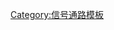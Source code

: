 {{Navbox
| name  = Calcium signaling
| title = [[细胞信号传送|细胞信号]]：[[钙信号]]与{{le|钙代谢|calcium metabolism}}
| listclass = hlist
| titlestyle = background:#e7dcc3
| groupstyle = background-color: AntiqueWhite

| group1 = [[细胞膜]]
|  list1 = {{Navbox subgroup
| groupstyle = background-color: AntiqueWhite

| group1 =[[离子泵]]
| list1  =
* [[SERCA]]
* {{le|钠钙交换体|Sodium-calcium exchanger}}

| group9 = [[细胞膜]][[钙通道]]
|  list9 =
* {{le|电压依赖性钙通道|Voltage-dependent calcium channel|VDCC}}
* [[Transient receptor potential channel|TRP]]
* [[NMDA受体]]
* [[AMPA受体]]
* [[5-HT3受体]]
* [[P2X受体]]

| group10 = [[细胞粘附分子]]
|  list10 =
* [[钙粘蛋白]]

| group11 = 其它
|  list11 =
* {{le|钙敏感受体|Calcium-sensing receptor}}
}}

| group2 = [[訊息傳遞 (生物)|细胞内信号]]<BR>与钙调控
|  list2 = {{Navbox subgroup
| groupstyle = background-color: AntiqueWhite

| group1 = [[第二信使]]
| list1  =
* [[肌醇三磷酸|IP3]]
* {{le|烟酸腺嘌呤二核苷酸磷酸|Nicotinic acid adenine dinucleotide phosphate|NAADP}}
* [[環ADP核糖|cADPR]]

| group2 = [[配体门控离子通道|配体门控]][[钙通道]]
|  list2 =
* [[三磷酸肌醇受体|IP3受体]]
* [[Calcium-induced calcium release|CICR]]
** {{le|兰尼碱受体|Ryanodine receptor}}

| group5 = {{le|分子开关|Molecular switch}}与[[激酶]]
|  list5 =
* [[肌钙蛋白C]]
* [[钙调蛋白]]
* [[钙离子/钙调素依赖性蛋白激酶|CaM激酶]]
* [[蛋白激酶C]]
* {{le|神经元钙传感蛋白|Neuronal calcium sensor|NCS}}

| group6 = [[细胞内钙传感蛋白|钙传感蛋白]]与[[螯合物]]
|  list6 =
* [[钙合蛋白]]
* [[S100蛋白]]
* {{le|小清蛋白|pervalbumin}}
* {{le|钙视网膜蛋白|Calretinin}}
* {{le|肌钙集蛋白|Calsequestrin}}
* {{le|肌钙腔蛋白|Sarcalumenin}}
* {{le|受磷蛋白|Phospholamban}}
* {{le|突触结合蛋白|Synaptotagmin}}

| group7 = [[蛋白酶]]
|  list7 =
* {{le|钙蛋白酶|Calpain}}

| group8 = [[细胞骨架]]重构蛋白
|  list8 =
* [[凝溶胶蛋白]]

| group10 = [[分子伴侣]]
|  list10 =
* {{le|钙网蛋白|Calreticulin}}
* {{le|钙联结蛋白|Calnexin}}

| group11 = 其它
|  list11 =
* [[维生素D]]


}}

| group11 = [[钙]]结合[[结构域|蛋白结构域]]
|  list11 =
* [[EF手]]
* {{le|C2结构域|C2 domain}}

| group12 = 胞外配体
|  list12 =
* [[副甲狀腺素|甲状腺旁素]]
* [[降钙素]]

| group13 = [[鈣結合蛋白]]
|  list13 = {{Navbox subgroup
| groupstyle = background-color: AntiqueWhite

| group1 = [[细胞内钙传感蛋白]]
|  list1 =
* [[钙调蛋白]]
* {{le|钙联结蛋白|Calnexin}}
* {{le|钙网蛋白|Calreticulin}}
* [[凝溶胶蛋白]]
* ''神經元''
** [[Hippocalcin]]
** [[Neurocalcin]]
** [[Recoverin]]

| group2 = [[膜蛋白]]
|  list2 =
* {{le|膜联蛋白|Annexin}}
** [[Annexin A1|A1]]
** [[Annexin A2|A2]]
** [[Annexin A5|A5]]

* [[Fibulin]]
** [[FBLN1]]
** [[FBLN2]]
** [[FBLN5]]

* {{le|维生素D依赖性钙结合蛋白|Vitamin D-dependent calcium-binding protein}}/[[钙合蛋白]]
* [[Calexcitin]]
* {{le|肌钙集蛋白|Calsequestrin}}
* [[骨钙蛋白]]
* {{le|骨粘连蛋白|Osteonectin}}
* [[S100蛋白]]
* {{le|突触结合蛋白|Synaptotagmin}}

| group3 = [[细胞骨架]]
|  list3 =
* [[肌钙蛋白]]

| group4 = [[细胞外基质]]
|  list4 =
* {{le|基质Gla蛋白|Matrix gla protein}}

}}

| belowstyle = background-color: AntiqueWhite
| below = {{Signal transduction navs}}

}}<noinclude>
[[Category:信号通路模板]]</noinclude>